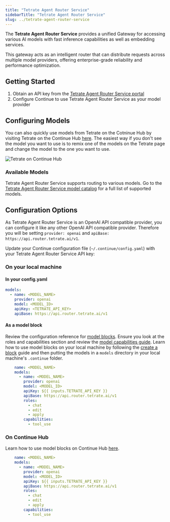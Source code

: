 ```yaml
---
title: "Tetrate Agent Router Service"
sidebarTitle: "Tetrate Agent Router Service"
slug: ../tetrate-agent-router-service
---
```


The **Tetrate Agent Router Service** provides a unified Gateway for accessing various AI models with fast inference capabilities as well as embedding services.

This gateway acts as an intelligent router that can distribute requests across multiple model providers, offering enterprise-grade reliability and performance optimization.

## Getting Started

1. Obtain an API key from the [Tetrate Agent Router Service portal](https://api.router.tetrate.ai/)
2. Configure Continue to use Tetrate Agent Router Service as your model provider

## Configuring Models

You can also quickly use models from Tetrate on the Cotninue Hub by visiting Tetrate on the Continue Hub [here](https://hub.continue.dev/tetrate). The easiest way if you don't see the model you want to use is to remix one of the models on the Tetrate page and change the model to the one you want to use.

![Tetrate on Continue Hub](../assets/tetrate-remix.png)

### Available Models

Tetrate Agent Router Service supports routing to various models.
Go to the [Tetrate Agent Router Service model catalog](https://router.tetrate.ai/models) for a full list of supported models.

## Configuration Options

As Tetrate Agent Router Service is an OpenAI API compatible provider, you can configure it like any other OpenAI API compatible provider. Therefore you will be setting `provider: openai` and `apiBase: https://api.router.tetrate.ai/v1`.

Update your Continue configuration file (`~/.continue/config.yaml`) with your Tetrate Agent Router Service API key:

### On your local machine

#### In your config.yaml

```yaml title="config.yaml"
models:
  - name: <MODEL_NAME>
    provider: openai
    model: <MODEL_ID>
    apiKey: <TETRATE_API_KEY>
    apiBase: https://api.router.tetrate.ai/v1
```

#### As a model block

Review the configuration reference for [model blocks](/reference#models). Ensure you look at the roles and capabilities section and review the [model capabilities guide](/customize/deep-dives/model-capabilities).
Learn how to use model blocks on your local machine by following the [create a block](/hub/blocks/create-a-block) guide and then putting the models in a `models` directory in your local machine's `.continue` folder.

```yaml
    name: <MODEL_NAME>
    models:
      - name: <MODEL_NAME>
        provider: openai
        model: <MODEL_ID>
        apiKey: ${{ inputs.TETRATE_API_KEY }}
        apiBase: https://api.router.tetrate.ai/v1
        roles:
          - chat
          - edit
          - apply
        capabilities:
          - tool_use
```

### On Continue Hub
Learn how to use model blocks on Continue Hub [here](/hub/blocks/create-a-block).

```yaml
    name: <MODEL_NAME>
    models:
      - name: <MODEL_NAME>
        provider: openai
        model: <MODEL_ID>
        apiKey: ${{ inputs.TETRATE_API_KEY }}
        apiBase: https://api.router.tetrate.ai/v1
        roles:
          - chat
          - edit
          - apply
        capabilities:
          - tool_use
```
